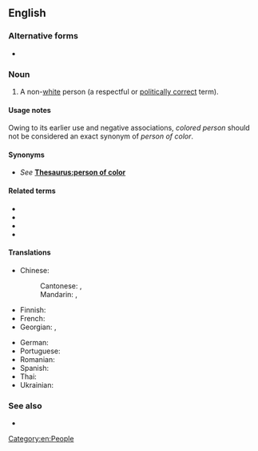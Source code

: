 ==English==
{{RFD|en}}

===Alternative forms===
* {{l|en|person of colour}} {{qualifier|outside North America}}

===Noun===
{{en-noun|people of color|persons of color}}

# {{lb|en|US}} A non-[[white]] person (a respectful or [[politically correct]] term).

====Usage notes====
Owing to its earlier use and negative associations, ''colored person'' should not be considered an exact synonym of ''person of color''.

====Synonyms====
* ''See'' '''[[Thesaurus:person of color]]'''

====Related terms====
* {{l|en|Colored}}
* {{l|en|Coloured}}
* {{l|en|man of color}}
* {{l|en|woman of color}}

====Translations====
{{trans-top|respectful or politically correct term for a non-white person}}
* Chinese:
*: Cantonese: {{t|yue|有色人種}}, {{t|yue|有色人种|tr=jau5 sik1 jan4 zung2}}
*: Mandarin: {{t+|cmn|有色人種}}, {{t+|cmn|有色人种|tr=yǒusè rénzhǒng}}
* Finnish: {{t|fi|värillinen}}
* French: {{t-needed|fr}}
* Georgian: {{t|ka|ფერადკანიანი პიროვნება}}, {{t|ka|ფერადკანიანი}}
{{trans-mid}}
* German: {{t-needed|de}}
* Portuguese: {{t-needed|pt}}
* Romanian: {{t|ro|persoană de culoare|f}}
* Spanish: {{t-needed|es}}
* Thai: {{t|th|คนผิวสี}}
* Ukrainian: {{t-needed|uk}}
{{trans-bottom}}

===See also===
* {{l|en|visible minority}}

[[Category:en:People]]